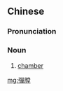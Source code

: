 ==Chinese==
{{zh-forms|s=弹膛}}

===Pronunciation===
{{zh-pron
|m=dàntáng
|c=daan6-2 tong4
|cat=n
}}

===Noun===
{{zh-noun}}

# [[chamber]] {{gloss|part of a firearm holding the round before firing}}

[[mg:彈膛]]